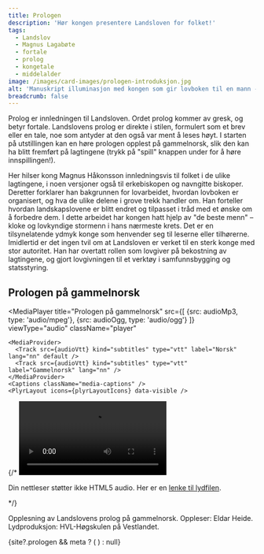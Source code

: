 ```yaml
---
title: Prologen
description: 'Hør kongen presentere Landsloven for folket!'
tags:
  - Landslov
  - Magnus Lagabøte
  - fortale
  - prolog
  - kongetale
  - middelalder
image: /images/card-images/prologen-introduksjon.jpg
alt: 'Manuskript illuminasjon med kongen som gir lovboken til en mann - fra Codex Reenhielmianus (GKS 1154, fol. 1v)'
breadcrumb: false
---
```



<SitatHero 
    title='Prolog' 
    ingress='«Magnus, med Guds miskunn Norges konge, sønn av kong Håkon, sønnesønn av kong Sverre, sender Guds og sin hilsen til alle Guds og sine venner i Gulatings lovområde»'  
    footer=''
/>

<Container stil="firstletter text-left text-xl" columns={2} margin={10}>
  Prolog er innledningen til Landsloven. Ordet prolog kommer av gresk, og betyr fortale. Landslovens prolog er direkte i stilen, formulert som et brev eller en tale, noe som antyder at den også var ment å leses høyt. I starten på utstillingen kan en høre prologen opplest på gammelnorsk, slik den kan ha blitt fremført på lagtingene (trykk på "spill" knappen under for å høre innspillingen!). 
  
  Her hilser kong Magnus Håkonsson innledningsvis til folket i de ulike lagtingene, i noen versjoner også til erkebiskopen og navngitte biskoper. Deretter forklarer han bakgrunnen for lovarbeidet, hvordan lovboken er organisert, og hva de ulike delene i grove trekk handler om. Han forteller hvordan landskapslovene er blitt endret og tilpasset i tråd med et ønske om å forbedre dem. I dette arbeidet har kongen hatt hjelp av "de beste menn" – kloke og lovkyndige stormenn i hans nærmeste krets. Det er en tilsynelatende ydmyk konge som henvender seg til leserne eller tilhørerne. Imidlertid er det ingen tvil om at Landsloven er verket til en sterk konge med stor autoritet. Han har overtatt rollen som lovgiver på bekostning av lagtingene, og gjort lovgivningen til et verktøy i samfunnsbygging og statsstyring.
</Container>

<Container className='w-1/2 mx-auto'>
  <h2 className='text-2xl font-bold text-center mb-4'>Prologen på gammelnorsk</h2>

  <MediaPlayer 
    title="Prologen på gammelnorsk" 
    src={[
      {src: audioMp3, type: 'audio/mpeg'},
      {src: audioOgg, type: 'audio/ogg'}
    ]}
    viewType="audio"
    className="player"
  >
    <MediaProvider>
      <Track src={audioVtt} kind="subtitles" type="vtt" label="Norsk" lang="nn" default />
      <Track src={audioVtt} kind="subtitles" type="vtt" label="Gammelnorsk" lang="nn" />
    </MediaProvider>
    <Captions className="media-captions" />
    <PlyrLayout icons={plyrLayoutIcons} data-visible />
  </MediaPlayer>
  
  {/* <video controls preload="metadata" aria-label="Opplesning av Landslovens prolog på gammelnorsk" className='w-full'>
    <source src={audioOgg} type="audio/ogg" />
    <source src={audioMp3} type="audio/mpeg" />
    <track 
      default
      kind="subtitles" 
      srcLang="nn" 
      label="Norsk" 
      src={audioVtt} 
    />
    <p>Din nettleser støtter ikke HTML5 audio. Her er en <a href={audioMp3}>lenke til lydfilen</a>.</p>
  </video> */}
  <p className="text-sm text-gray-600 dark:text-gray-400 mt-2"> Opplesning av Landslovens prolog på gammelnorsk. Oppleser: Eldar Heide. Lydproduksjon: HVL-Høgskulen på Vestlandet.</p>
</Container>

<Container>
    {site?.prologen && meta ? (
    <SubTextsCards items={site.prologen} meta={meta}  />
  ) : null}
 </Container>



 
